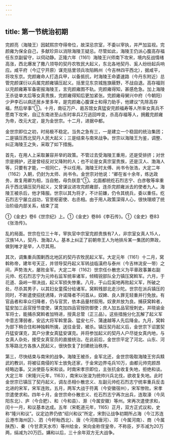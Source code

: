 ```yaml
---
---
---
```

title: 第一节统治初期
---



完颜亮（海陵王）因弑熙宗夺得帝位，故深忌宗室，不委以宰执，并严加监视。完颜雍为保全自己，多献珍异以消除海陵王疑忌。尽管如此，海陵王仍派心腹高存福任东京副留守，以伺动静。正隆六年（1161）海陵王兴师南下攻宋，境内反战情绪高涨，西北爆发了撒八领导的契丹农牧民大起义，东北各地契丹、奚人纷纷起兵响应。咸平府（今辽宁开原）谋克括里领兵攻陷韩州（今吉林四平西北），据咸平，将攻东京。完颜雍命人打造兵甲，以备抵抗，时海陵王命婆速路（今丹东附近）总管完颜谋衍以兵属完颜雍镇压起义。括里见东京城旌旗蔽野，不战自退。高存福则以完颜雍筹军备密报海陵王，言完颜雍图不轨。完颜雍得知，甚感危急。加上海陵王杀徒单太后等女真贵族，完颜雍得知后更加紧张。完颜雍母舅兴中府（今朝阳）少尹李石以病还居乡里多年，是完颜雍心腹谋士和得力助手，他建议“先除高存福，然后举事”①。十月，南征万户、曷苏馆女真猛安完颜福寿等人所率女真兵不愿南下攻宋，自辽东南进至山东时率兵2万逃回哗变，杀高存福等人，拥戴完颜雍为帝，改元大定，是为金世宗。十二月，进据中都。

金世宗即位之初，时局极不稳定。当务之急有三，一是建立一个稳固的统治集团；二是镇压西北契丹人民大起义；三是结束与南宋战争。世宗以海陵王为鉴，调整、纠正海陵王之失，采取了如下措施。

首先，在用人上采取兼容并举的政策。不管过去受海陵王重用，还是受排挤；对世宗是拥护，还是曾经反对又降附的人；也不论是女真宗室贵族，还是汉人、渤海人等，只要有才能，一视同仁，予以任用。海陵王时太傅、尚书令张浩，大定二年（1162）入朝，仍封为太师、尚书令。金世宗对他说：“卿在省十余年，练达政务，故复用卿为相，当自勉，毋负朕意”①。北面都统纥石烈志宁、白彦敬等率重兵于西北镇压契丹起义，又曾谋议进攻完颜雍部，连杀完颜雍派去的使者九人。海陵王被杀后，他才降服。世宗以其为将才，不计前嫌，仍令其统兵，委以重任。纥石烈志宁屡立战功，官至枢密使、右丞相。由于用人政策深得人心，很快理顺了统治阶级内部关系，结束了混

①《金史》卷6《世宗纪》上。①《金史》卷86《李石传》。①《金史》卷83《张浩传》。

乱的局面。世宗在位三十年，宰执官中宗室完颜贵族有7人，非宗室女真人15人，汉族14人，契丹、渤海2人。基本上纠正了前朝帝王人为地排斥某一集团的弊政，做到唯才是举，人尽其用。

其次，调集重兵围剿西北地区的契丹农牧民起义军。大定元年（1161）十二月，窝斡称帝，建年号天正，并领导契丹起义军转战临潢府与泰州（今吉林洮安一带）之间，声势浩大，屡败金军。大定二年（1162）世宗任仆散忠义为平章政事兼右副元帅、纥石烈志宁为元帅右监军统率诸军，倾精锐部队全力镇压窝斡军。六月，于花道、袅岭一带决战，起义军损失惨重。八月，于山后奚地再败起义军，所破之处，尽杀其男子，以其妇女童孺分给诸军。窝斡残部北走沙陀。世宗在派兵镇压的同时，不断遣使招抚诱降，许诺降者不问首从，奴婢、良人罪无轻重并行免放。有官品者和率众归降者，仍与官赏，依本品量材叙用。奴隶并放为良。捕获窝斡者，猛安加三品官授节度使，谋克加四品官授防御使；庶人加五品官授刺史。并晓谕金军将士，能捕杀窝斡者加特进，授真总管（正三品）。这些措施分化瓦解了起义军中意志薄弱者，安远大将军斡里袅、猛安七斤、蒲速越等人先后降金。九月，窝斡为部下稍合住和神独斡所擒，送往金营，被杀。镇压契丹起义后，金世宗下诏罢契丹猛安谋克，其户分隶女真猛安谋克。并将参加起义的契丹人户尽徙女真内地，与女真人杂处，接受女真官员的直接统治。在此前后，金世宗平定了河北、山东、河东等路北方各族人民起义，很快恢复了封建统治秩序。

第三，尽快结束与南宋的战争。海陵王被杀，金军北还，金世宗吸取海陵王穷兵黩武的教训，将被征南侵的军士放免还家，于金宋边界屯兵10万，由都元帅完颜昂经略边事。又派使臣与宋和谈。时南宋孝宗即位，主张抗金收复失地，拒绝和谈。大定三年（宋隆兴元年，1163），南宋以张浚为统帅兴兵北伐，欲收复失地。此时金世宗已镇压了契丹起义，调左丞相仆散忠义、左副元帅纥石烈志宁统率重兵反击北进的宋军，宋军连败。五月，两军大战于符离（今安徽宿州），宋军惨败。宋孝宗遣使求和。四年十月，金世宗命仆散忠义、纥石烈志宁再次出兵，连取濠（今凤阳东北）、庐（今合肥）、和（今和县）、滁（今属安徽）等州。宋再次遣使求和，闰十一月，和议基本达成。五年（宋乾道元年，1165）正月，双方正式议和，史称“隆兴和议”。议定边界仍依“绍兴和议”所定，宋割让战争初期所占海（今江苏连云港市海州区）、泗（今盱眙西北）、唐（今河南唐河）、邓（今属河南）、商（今属陕西）、秦（今甘肃天水市）等州给金，宋向金称侄皇帝，不称臣，岁币减为20万两，绢减为20万匹。媾和以后，三十余年双方无大战争。